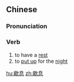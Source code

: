 ==Chinese==
{{zh-forms}}

===Pronunciation===
{{zh-pron
|m=xiē息
|c=hit3 sik1
|cat=v
}}

===Verb===
{{zh-verb}}

# to have a [[rest]]
# to [[put up]] for the [[night]]

[[hu:歇息]]
[[zh:歇息]]